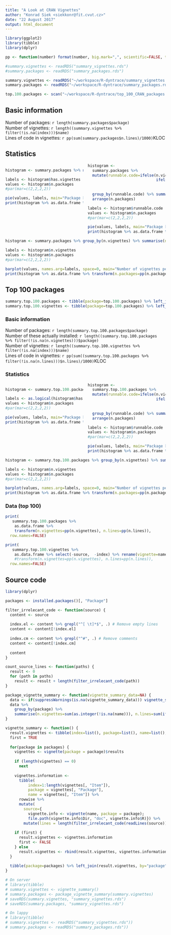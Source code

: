 ```yaml
---
title: "A Look at CRAN Vignettes"
author: "Konrad Siek <siekkonr@fit.cvut.cz>"
date: "22 August 2017"
output: html_document
---
```


<style>
  .col2 {
    columns: 2 200px;         /* number of columns and width in pixels*/
    -webkit-columns: 2 200px; /* chrome, safari */
    -moz-columns: 2 200px;    /* firefox */
  }
  
   div.together {
    display: inline-block;
    width: 100%;
 }
</style>

```r
library(ggplot2)
library(tibble)
library(dplyr)

pp <- function(number) format(number, big.mark=",", scientific=FALSE, trim=FALSE, digits=2)

#summary.vignettes <- readRDS("summary_vignettes.rds")
#summary.packages <- readRDS("summary_packages.rds")

summary.vignettes <- readRDS("~/workspace/R-dyntrace/summary_vignettes.rds")
summary.packages <- readRDS("~/workspace/R-dyntrace/summary_packages.rds")

top.100.packages <- scan("~/workspace/R-dyntrace/top_100_CRAN_packages.txt", as.character())
```

## Basic information

Number of packages: `r length(summary.packages$package)`  
Number of vignettes: `r length((summary.vignettes %>% filter(!is.na(index)))$name)`  
Lines of code in vignettes: `r pp(sum(summary.packages$n.lines)/1000)`KLOC

## Statistics

<div class="col2">
<div class="together">
```r
histogram <- summary.packages %>% mutate(has.vignettes=n.vignettes>0) %>% group_by(has.vignettes) %>% summarise(n.packages=n()) %>% mutate(percent=100*n.packages/sum(n.packages)) %>% arrange(n.packages)

labels <- histogram$has.vignettes
values <- histogram$n.packages
#par(mar=c(2,2,2,2))

pie(values, labels, main="Package has vignettes")
print(histogram %>% as.data.frame %>% transform(n.packages=pp(n.packages), percent=pp(percent)), row.names=FALSE)
```
</div>

```r
histogram <- 
  summary.packages %>% 
  mutate(runnable.code=ifelse(n.vignettes == 0, "no vignettes",
                              ifelse(n.lines == 0, "no code",
                                     ifelse(n.lines <= 10, "≤ 10 lines",
                                            ifelse(n.lines <= 100, "≤ 100 lines", "> 100 lines"))))) %>%
  group_by(runnable.code) %>% summarise(n.packages=n()) %>% mutate(percent=100*n.packages/sum(n.packages)) %>% 
  arrange(n.packages)

labels <- histogram$runnable.code
values <- histogram$n.packages
#par(mar=c(2,2,2,2))

pie(values, labels, main="Package has runnable code in vignettes")
print(histogram %>% as.data.frame %>% transform(n.packages=pp(n.packages), percent=pp(percent)), row.names=FALSE)
```

</div>

```r
histogram <- summary.packages %>% group_by(n.vignettes) %>% summarise(n.packages=n()) %>% mutate(percent=100*n.packages/sum(n.packages))

labels <- histogram$n.vignettes
values <- histogram$n.packages
#par(mar=c(2,2,2,2))

barplot(values, names.arg=labels, space=0, main="Number of vignettes per package")
print(histogram %>% as.data.frame %>% transform(n.packages=pp(n.packages), percent=pp(percent)), row.names=FALSE)
```

## Top 100 packages

```r
summary.top.100.packages <- tibble(package=top.100.packages) %>% left_join(summary.packages, by="package")
summary.top.100.vignettes <- tibble(package=top.100.packages) %>% left_join(summary.vignettes, by="package")
```

### Basic information

Number of packages: `r length(summary.top.100.packages$package)`  
Number of these actually installed: `r length((summary.top.100.packages %>% filter(!is.na(n.vignettes)))$package)`  
Number of vignettes: `r length((summary.top.100.vignettes %>% filter(!is.na(index)))$name)`  
Lines of code in vignettes: `r pp(sum((summary.top.100.packages %>% filter(!is.na(n.lines)))$n.lines)/1000)`KLOC

### Statistics

<div class="col2">
<div class="together">
```r
histogram <- summary.top.100.packages %>% mutate(has.vignettes=n.vignettes>0) %>% group_by(has.vignettes) %>% summarise(n.packages=n()) %>% mutate(percent=100*n.packages/sum(n.packages)) %>% arrange(n.packages)

labels <- as.logical(histogram$has.vignettes)
values <- histogram$n.packages
#par(mar=c(2,2,2,2))

pie(values, labels, main="Package has vignettes")
print(histogram %>% as.data.frame %>% transform(n.packages=pp(n.packages), percent=pp(percent)), row.names=FALSE)
```
</div>

```r
histogram <- 
  summary.top.100.packages %>% 
  mutate(runnable.code=ifelse(n.vignettes == 0, "no vignettes",
                              ifelse(n.lines == 0, "no code",
                                     ifelse(n.lines <= 10, "≤ 10 lines",
                                            ifelse(n.lines <= 100, "≤ 100 lines", "> 100 lines"))))) %>%
  group_by(runnable.code) %>% summarise(n.packages=n()) %>% mutate(percent=100*n.packages/sum(n.packages)) %>% 
  arrange(n.packages)

labels <- histogram$runnable.code
values <- histogram$n.packages
#par(mar=c(2,2,2,2))

pie(values, labels, main="Package has runnable code in vignettes")
print(histogram %>% as.data.frame %>% transform(n.packages=pp(n.packages), percent=pp(percent)), row.names=FALSE)
```

</div>

```r
histogram <- summary.top.100.packages %>% group_by(n.vignettes) %>% summarise(n.packages=n()) %>% mutate(percent=100*n.packages/sum(n.packages))

labels <- histogram$n.vignettes
values <- histogram$n.packages
#par(mar=c(2,2,2,2))

barplot(values, names.arg=labels, space=0, main="Number of vignettes per package")
print(histogram %>% as.data.frame %>% transform(n.packages=pp(n.packages), percent=pp(percent)), row.names=FALSE)
```

### Data (top 100)

```r
print(
   summary.top.100.packages %>% 
    as.data.frame %>% 
    transform(n.vignettes=pp(n.vignettes), n.lines=pp(n.lines)), 
  row.names=FALSE)
```

```r
print(
   summary.top.100.vignettes %>% 
    as.data.frame %>% select(-source,  -index) %>% rename(vignette=name), #%>% 
    #transform(n.vignettes=pp(n.vignettes), n.lines=pp(n.lines)), 
  row.names=FALSE)
```

## Source code

```r
library(dplyr)

packages <- installed.packages()[, "Package"]

filter_irrelecant_code <- function(source) {
  content <- source 
  
  index.el <- content %>% grepl("^[ \t]*$", .) # Remove empty lines
  content <- content[!index.el]
  
  index.cm <- content %>% grepl("^#", .) # Remove comments
  content <- content[!index.cm]
  
  content
}

count_source_lines <- function(paths) {
  result <- 0
  for (path in paths)
    result <- result + length(filter_irrelecant_code(path))
}

package_vignette_summary <- function(vignette_summary_data=NA) {
  data <- if(suppressWarnings(is.na(vignette_summary_data))) vignette_summary() else vignette_summary_data 
  data %>% 
    group_by(package) %>% 
    summarise(n.vignettes=sum(as.integer(!is.na(name))), n.lines=sum(ifelse(is.na(lines), 0, lines)))
}

vignette_summary <- function() {
  result.vignettes <- tibble(index=list(), package=list(), name=list(), source=list(), lines=list())
  first = TRUE
  
  for(package in packages) {
    vignettes <- vignette(package = package)$results
    
    if (length(vignettes) == 0)
      next
    
    vignettes.information <- 
      tibble(
          index=1:length(vignettes[, "Item"]), 
          package = vignettes[, "Package"], 
          name = vignettes[, "Item"]) %>%
      rowwise %>% 
      mutate(
        source={
          vignette.info <- vignette(name, package = package);  
          file.path(vignette.info$Dir, "doc", vignette.info$R)}) %>%
        mutate(lines = length(filter_irrelecant_code(readLines(source))))
    
    if (first) {
      result.vignettes <- vignettes.information
      first <- FALSE
    } else 
      result.vignettes <- rbind(result.vignettes, vignettes.information)
  }
  
  tibble(package=packages) %>% left_join(result.vignettes, by="package")
}

# On server
# library(tibble)
# summary.vignettes <- vignette_summary()
# summary.packages <- package_vignette_summary(summary.vignettes)
# saveRDS(summary.vignettes, "summary_vignettes.rds")
# saveRDS(summary.packages, "summary_vignettes.rds")

# On lappy
# library(tibble)
# summary.vignettes <- readRDS("summary_vignettes.rds"))
# summary.packages <- readRDS("summary_packages.rds"))
```



